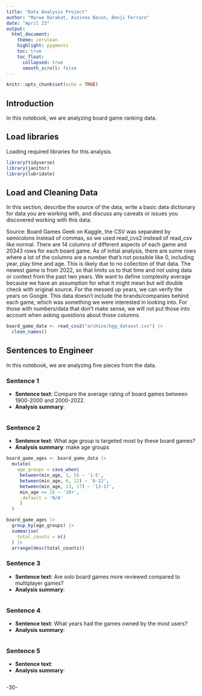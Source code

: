 ```yaml
---
title: "Data Analysis Project"
author: "Marwa Barakat, Auzinea Bacon, Benji Ferraro"
date: "April 23"
output:
  html_document:
    theme: cerulean
    highlight: pygments
    toc: true
    toc_float:
      collapsed: true
      smooth_scroll: false
---
```


```r
knitr::opts_chunk$set(echo = TRUE)
```

## Introduction

In this notebook, we are analyzing board game ranking data.

## Load libraries

Loading required libraries for this analysis.

```r

library(tidyverse)
library(janitor)
library(lubridate)
```

## Load and Cleaning Data

In this section, describe the source of the data, write a basic data dictionary for data you are working with, and discuss any caveats or issues you discovered working with this data.

Source: Board Games Geek on Kaggle, the CSV was separated by semicolons instead of commas, so we used read_cvs2 instead of read_csv like normal. There are 14 columns of different aspects of each game and 20343 rows for each board game. As of initial analysis, there are some rows where a lot of the columns are a number that's not possible like 0, including year, play time and age. This is likely due to no collection of that data. The newest game is from 2022, so that limits us to that time and not using data or context from the past two years. We want to define complexity average because we have an assumption for what it might mean but will double check with original source. For the messed up years, we can verify the years on Google. This data doesn't include the brands/companies behind each game, which was something we were interested in looking into. For those with numbers/data that don't make sense, we will not put those into account when asking questions about those columns.

```r
board_game_data <- read_csv2("archive/bgg_dataset.csv") |>
  clean_names()

```

## Sentences to Engineer

In this notebook, we are analyzing five pieces from the data.

### Sentence 1

-   **Sentence text**: Compare the average rating of board games between 1900-2000 and 2000-2022.
-   **Analysis summary**:

```r
  

```

### Sentence 2

-   **Sentence text**: What age group is targeted most by these board games?
-   **Analysis summary**: make age groups

```r
board_game_ages <- board_game_data |>
  mutate(
    age_groups = case_when(
     between(min_age, 1, 5) ~ '1-5',
     between(min_age, 6, 12) ~ '6-12',
     between(min_age, 13, 17) ~ '13-17',
     min_age >= 18 ~ '18+',
     .default = 'N/A'
     )
  ) 

board_game_ages |>
  group_by(age_groups) |>
  summarise(
    total_counts = n()
  ) |>
  arrange(desc(total_counts))
```

### Sentence 3

-   **Sentence text**: Are solo board games more reviewed compared to multiplayer games?
-   **Analysis summary**:

```r


```

### Sentence 4

-   **Sentence text**: What years had the games owned by the most users?
-   **Analysis summary**:

```r


```

### Sentence 5

-   **Sentence text**:
-   **Analysis summary**:

```r


```

-30-
